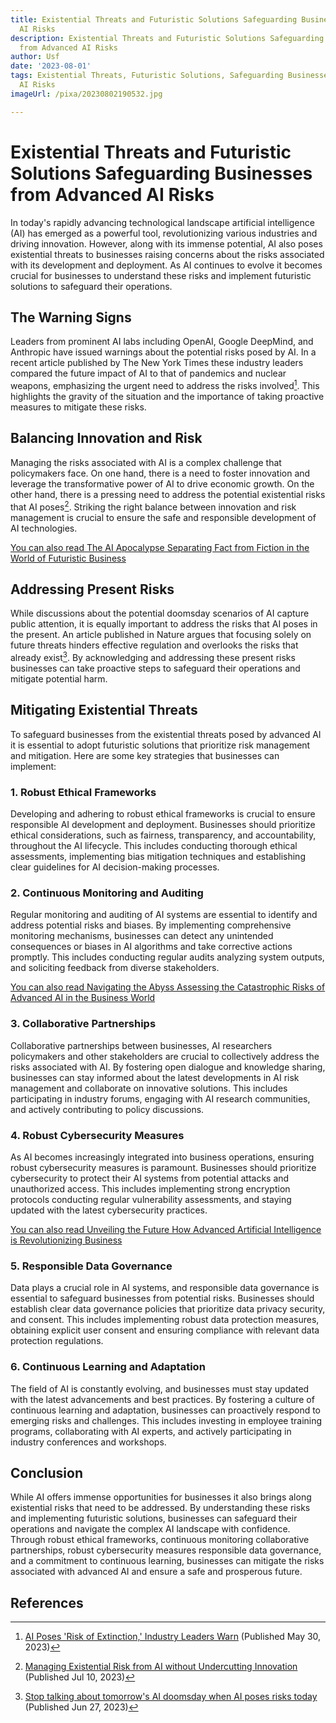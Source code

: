 ```yaml
---
title: Existential Threats and Futuristic Solutions Safeguarding Businesses from Advanced
  AI Risks
description: Existential Threats and Futuristic Solutions Safeguarding Businesses
  from Advanced AI Risks
author: Usf
date: '2023-08-01'
tags: Existential Threats, Futuristic Solutions, Safeguarding Businesses, Advanced
  AI Risks
imageUrl: /pixa/20230802190532.jpg

---
```

# Existential Threats and Futuristic Solutions Safeguarding Businesses from Advanced AI Risks

In today's rapidly advancing technological  landscape artificial intelligence (AI)  has emerged as a powerful tool, revolutionizing various industries and driving innovation. However, along with its immense potential, AI also poses existential threats  to businesses raising concerns about the risks associated with its development and deployment. As AI continues to  evolve it becomes crucial for businesses to understand  these risks and implement futuristic solutions to  safeguard their operations.

## The Warning Signs

Leaders from prominent AI labs including OpenAI,  Google DeepMind, and Anthropic have issued warnings about the potential risks posed by AI. In a recent article published by The New York Times these industry  leaders compared the  future impact of AI to that of pandemics and nuclear weapons, emphasizing the urgent need to address the risks  involved[^1]. This highlights the  gravity of the situation  and the importance of taking proactive measures to  mitigate these risks.

## Balancing Innovation and Risk

Managing the risks associated with AI  is a complex challenge  that policymakers face. On one hand, there is a  need to foster innovation and leverage the transformative power of AI to drive economic  growth. On the other hand, there is  a pressing  need to address the potential existential risks that AI poses[^2]. Striking the right balance between innovation and  risk management is crucial to ensure the safe and responsible development of  AI technologies.

[You can also read The AI Apocalypse Separating Fact from  Fiction  in the World of Futuristic  Business](The%20AI%20Apocalypse%20Separating%20Fact%20from%20Fiction%20in%20the%20World%20of%20Futuristic%20Business)


## Addressing  Present Risks

While discussions  about the potential doomsday scenarios of AI capture public attention, it is equally important to address the risks that AI poses in the present. An article published in Nature argues that  focusing solely on future threats hinders effective regulation and  overlooks the risks that already exist[^3]. By acknowledging and  addressing these present risks businesses can take proactive steps to safeguard their operations and mitigate potential  harm.

## Mitigating Existential Threats

To safeguard  businesses from  the existential threats  posed by advanced AI it is essential  to  adopt  futuristic solutions that prioritize risk management and mitigation. Here are some key  strategies that businesses can implement:

###  1. Robust Ethical Frameworks

Developing and adhering to robust ethical frameworks is crucial to ensure responsible AI development and deployment. Businesses should  prioritize ethical considerations, such as fairness, transparency, and accountability, throughout the AI lifecycle. This includes conducting thorough ethical assessments, implementing bias mitigation techniques and establishing clear guidelines  for AI  decision-making processes.

### 2. Continuous Monitoring and Auditing

Regular monitoring and auditing of  AI  systems are essential to identify and address potential risks and biases. By implementing comprehensive monitoring mechanisms, businesses can detect any unintended consequences  or biases in  AI algorithms and take corrective actions promptly. This includes conducting regular audits  analyzing system outputs, and soliciting feedback from diverse stakeholders.

[You  can also read Navigating the Abyss Assessing the Catastrophic Risks of Advanced AI in the Business World](Navigating%20the%20Abyss%20Assessing%20the%20Catastrophic%20Risks%20of%20Advanced%20AI%20in%20the%20Business%20World)


### 3. Collaborative Partnerships

Collaborative  partnerships between businesses, AI researchers policymakers and other stakeholders are crucial to collectively address  the risks associated with AI.  By fostering open dialogue and knowledge sharing,  businesses can stay informed about the latest developments in AI risk management and collaborate on innovative solutions. This includes participating in industry forums, engaging with AI research communities, and actively contributing to policy discussions.

### 4. Robust Cybersecurity Measures

As AI becomes increasingly integrated into business operations, ensuring robust cybersecurity measures  is paramount. Businesses should prioritize cybersecurity to protect their AI  systems from potential attacks and unauthorized access. This includes  implementing strong encryption protocols conducting regular vulnerability assessments, and  staying updated with the latest cybersecurity  practices.

[You can also read Unveiling  the Future How Advanced  Artificial Intelligence is Revolutionizing Business](Unveiling%20the%20Future%20How%20Advanced%20Artificial%20Intelligence%20is%20Revolutionizing%20Business)


### 5.  Responsible Data Governance

Data plays a crucial role in AI systems, and responsible data governance is essential to safeguard businesses from potential risks. Businesses should establish clear data governance policies that  prioritize  data privacy security, and consent. This includes implementing robust data protection measures, obtaining explicit  user consent and ensuring compliance with relevant data  protection  regulations.

### 6. Continuous Learning  and Adaptation

The field of AI is constantly evolving, and businesses  must stay updated with the latest advancements and best practices. By fostering a culture of continuous learning and adaptation, businesses can proactively respond to emerging risks and challenges. This includes investing  in employee training programs, collaborating  with AI experts, and actively participating in industry conferences and workshops.

##  Conclusion

While AI offers immense opportunities  for businesses  it also brings along existential risks that need to be addressed. By understanding these  risks and implementing  futuristic solutions, businesses can safeguard their operations and navigate the complex AI landscape with confidence.  Through robust ethical frameworks,  continuous monitoring collaborative partnerships, robust cybersecurity measures responsible data  governance, and  a commitment  to continuous learning, businesses can mitigate the risks associated with advanced AI  and ensure a safe and prosperous future.

## References

[^1]: [AI Poses 'Risk of Extinction,' Industry Leaders Warn](https://www.nytimes.com/2023/05/30/technology/ai-threat-warning.html) (Published May 30, 2023)
[^2]: [Managing  Existential Risk from AI without Undercutting Innovation](https://www.csis.org/analysis/managing-existential-risk-ai-without-undercutting-innovation)  (Published Jul 10, 2023)
[^3]: [Stop talking about tomorrow's AI doomsday when AI  poses risks today](https://www.nature.com/articles/d41586-023-02094-7) (Published Jun 27, 2023)
[^4]:  [Tackling the Existential Threats from Artificial Intelligence](https://www.rand.org/blog/2023/07/tackling-the-existential-threats-from-artificial-intelligence.html) (Published Jul 11  2023)
[^5]: [Safeguarding the  future report](https://www.founderspledge.com/research/existential-risk-executive-summary) (Published Jan 10 2023)